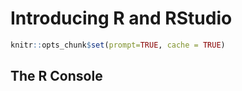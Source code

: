 # Introducing R and RStudio

```r
knitr::opts_chunk$set(prompt=TRUE, cache = TRUE) 
```

## The R Console


